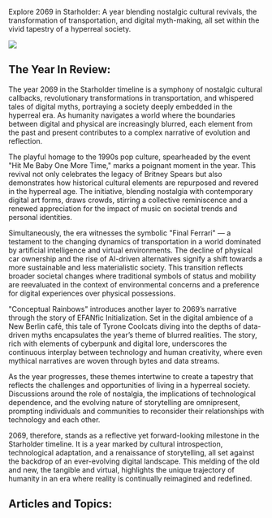 Explore 2069 in Starholder: A year blending nostalgic cultural revivals, the transformation of transportation, and digital myth-making, all set within the vivid tapestry of a hyperreal society.

![](https://drbs5yklwtho3.cloudfront.net/images/1752611250941-fdmjd30m1-image.jpg)

## The Year In Review:

The year 2069 in the Starholder timeline is a symphony of nostalgic cultural callbacks, revolutionary transformations in transportation, and whispered tales of digital myths, portraying a society deeply embedded in the hyperreal era. As humanity navigates a world where the boundaries between digital and physical are increasingly blurred, each element from the past and present contributes to a complex narrative of evolution and reflection.

The playful homage to the 1990s pop culture, spearheaded by the event "Hit Me Baby One More Time," marks a poignant moment in the year. This revival not only celebrates the legacy of Britney Spears but also demonstrates how historical cultural elements are repurposed and revered in the hyperreal age. The initiative, blending nostalgia with contemporary digital art forms, draws crowds, stirring a collective reminiscence and a renewed appreciation for the impact of music on societal trends and personal identities.

Simultaneously, the era witnesses the symbolic "Final Ferrari" — a testament to the changing dynamics of transportation in a world dominated by artificial intelligence and virtual environments. The decline of physical car ownership and the rise of AI-driven alternatives signify a shift towards a more sustainable and less materialistic society. This transition reflects broader societal changes where traditional symbols of status and mobility are reevaluated in the context of environmental concerns and a preference for digital experiences over physical possessions.

"Conceptual Rainbows" introduces another layer to 2069’s narrative through the story of EFANfic Initialization. Set in the digital ambience of a New Berlin café, this tale of Tyrone Coolcats diving into the depths of data-driven myths encapsulates the year’s theme of blurred realities. The story, rich with elements of cyberpunk and digital lore, underscores the continuous interplay between technology and human creativity, where even mythical narratives are woven through bytes and data streams.

As the year progresses, these themes intertwine to create a tapestry that reflects the challenges and opportunities of living in a hyperreal society. Discussions around the role of nostalgia, the implications of technological dependence, and the evolving nature of storytelling are omnipresent, prompting individuals and communities to reconsider their relationships with technology and each other.

2069, therefore, stands as a reflective yet forward-looking milestone in the Starholder timeline. It is a year marked by cultural introspection, technological adaptation, and a renaissance of storytelling, all set against the backdrop of an ever-evolving digital landscape. This melding of the old and new, the tangible and virtual, highlights the unique trajectory of humanity in an era where reality is continually reimagined and redefined.

## Articles and Topics:
